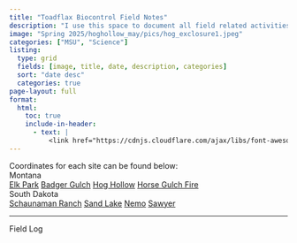 ```yaml
---
title: "Toadflax Biocontrol Field Notes"
description: "I use this space to document all field related activities for my PhD at Montana State University and activities related to the biological control of yellow and Dalmatian toadflax. This work is ongoing, and I will update this page with new material as it occurs."
image: "Spring 2025/hoghollow_may/pics/hog_exclosure1.jpeg"
categories: ["MSU", "Science"]
listing:
  type: grid
  fields: [image, title, date, description, categories]
  sort: "date desc"
  categories: true
page-layout: full
format:
  html:
    toc: true
    include-in-header:
      - text: |
          <link href="https://cdnjs.cloudflare.com/ajax/libs/font-awesome/5.15.4/css/all.min.css" rel="stylesheet">
---
```

<!-- <img src="nemo_truck.jpeg" alt="Exclosure damage prior to repair" style="width:100%; object-fit:fill;"> -->

<div class="fieldsite-wrapper">
<div class="fieldsite-intro">Coordinates for each site can be found below:</div>
<div class="fieldsite-container">
<div class="fieldsite-column">
  <div class="fieldsite-header">Montana</div>
  <div class="site-buttons"><a href="https://maps.app.goo.gl/cBi1Rnv8fDN8azmE9" target="_blank"></i> Elk Park</a>
      <a href="https://maps.app.goo.gl/TDpLtZTM1sUWpbzGA" target="_blank">Badger Gulch</a>
      <a href="https://maps.app.goo.gl/eKicY8evbLh8PKqcA" target="_blank">Hog Hollow</a>
      <a href="https://maps.app.goo.gl/kZXEfzW3RLZi9u7J9" target="_blank">Horse Gulch Fire</a>
  </div>
  </div>

<div class="fieldsite-column">
<div class="fieldsite-header">South Dakota</div>
<div class="site-buttons"><a href="https://maps.app.goo.gl/sbYWqxmbHe2GaaiW8" target="_blank">Schaunaman Ranch</a>
      <a href="https://maps.app.goo.gl/xfVjWdXx1EzaZcLr8" target="_blank">Sand Lake</a>
      <a href="https://maps.app.goo.gl/Uwbe5Jyv1eKRiY6r7" target="_blank">Nemo</a>
      <a href="https://maps.app.goo.gl/JX3QNazWbzdZfLP88" target="_blank">Sawyer</a>
  </div>
  </div>
  </div>
</div> 

     
<hr>

<div class="fieldsite-header">Field Log</div>

<!-- <i class="fas fa-binoculars"></i> Scroll down to read recent entries.  -->